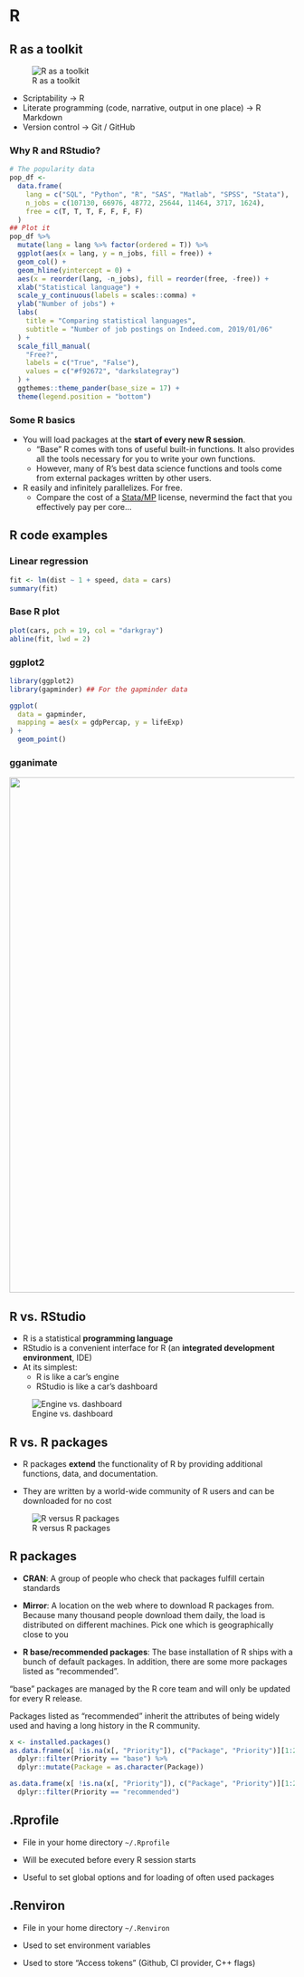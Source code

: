 # R

## R as a toolkit

![R as a toolkit](img/toolkit.png)

- Scriptability $\rightarrow$ R
- Literate programming (code, narrative, output in one place) $\rightarrow$ R Markdown
- Version control $\rightarrow$ Git / GitHub

### Why R and RStudio?

```R
# The popularity data
pop_df <-
  data.frame(
    lang = c("SQL", "Python", "R", "SAS", "Matlab", "SPSS", "Stata"),
    n_jobs = c(107130, 66976, 48772, 25644, 11464, 3717, 1624),
    free = c(T, T, T, F, F, F, F)
  )
## Plot it
pop_df %>%
  mutate(lang = lang %>% factor(ordered = T)) %>%
  ggplot(aes(x = lang, y = n_jobs, fill = free)) +
  geom_col() +
  geom_hline(yintercept = 0) +
  aes(x = reorder(lang, -n_jobs), fill = reorder(free, -free)) +
  xlab("Statistical language") +
  scale_y_continuous(labels = scales::comma) +
  ylab("Number of jobs") +
  labs(
    title = "Comparing statistical languages",
    subtitle = "Number of job postings on Indeed.com, 2019/01/06"
  ) +
  scale_fill_manual(
    "Free?",
    labels = c("True", "False"),
    values = c("#f92672", "darkslategray")
  ) +
  ggthemes::theme_pander(base_size = 17) +
  theme(legend.position = "bottom")
```

### Some R basics

* You will load packages at the **start of every new R session**.
  - "Base" R comes with tons of useful built-in functions. It also provides all the tools necessary for you to write your own functions.
  - However, many of R's best data science functions and tools come from external packages written by other users.

* R easily and infinitely parallelizes. For free.
  - Compare the cost of a [Stata/MP](https://www.stata.com/statamp/) license, nevermind the fact that you effectively pay per core...

## R code examples

### Linear regression

```r
fit <- lm(dist ~ 1 + speed, data = cars)
summary(fit)
```

### Base R plot

```r
plot(cars, pch = 19, col = "darkgray")
abline(fit, lwd = 2)
```

### ggplot2

```r
library(ggplot2)
library(gapminder) ## For the gapminder data

ggplot(
  data = gapminder,
  mapping = aes(x = gdpPercap, y = lifeExp)
) +
  geom_point()
```

### gganimate

<img src="https://raw.githubusercontent.com/uo-ec607/lectures/master/01-intro/01-Intro_files/figure-html/ggamin2-1.gif" width = "910px" />

## R vs. RStudio

- R is a statistical **programming language**
- RStudio is a convenient interface for R (an **integrated development environment**, IDE)
- At its simplest:
    - R is like a car’s engine
    - RStudio is like a car’s dashboard

![Engine vs. dashboard](img/engine-dashboard.png)

## R vs. R packages

- R packages **extend** the functionality of R by providing additional functions, data, and documentation.

- They are written by a world-wide community of R users and can be downloaded for no cost

![R versus R packages](img/r_vs_r_packages.png)

## R packages

- **CRAN**: A group of people who check that packages fulfill certain standards

- **Mirror**: A location on the web where to download R packages from. Because many thousand people download them daily, the load is distributed on different machines. Pick one which is geographically close to you

- **R base/recommended packages**: The base installation of R ships with a bunch of default packages. In addition, there are some more packages listed as "recommended".


"base" packages are managed by the R core team and will only be updated for every R release.

Packages listed as "recommended" inherit the attributes of being widely used and having a long history in the R community.

```r
x <- installed.packages()
as.data.frame(x[ !is.na(x[, "Priority"]), c("Package", "Priority")][1:20, ]) %>%
  dplyr::filter(Priority == "base") %>%
  dplyr::mutate(Package = as.character(Package))
```

```r
as.data.frame(x[ !is.na(x[, "Priority"]), c("Package", "Priority")][1:20, ]) %>%
  dplyr::filter(Priority == "recommended")
```

## .Rprofile

- File in your home directory `~/.Rprofile`

- Will be executed before every R session starts

- Useful to set global options and for loading of often used packages

## .Renviron

- File in your home directory `~/.Renviron`

- Used to set environment variables

- Used to store "Access tokens" (Github, CI provider, C++ flags)
